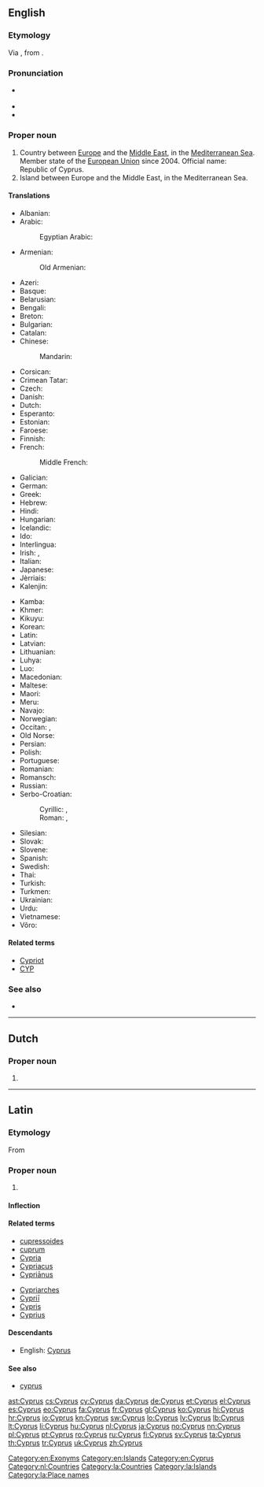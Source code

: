 {{also|cyprus}}
==English==
{{wikipedia}}

===Etymology===
Via {{etyl|la|en}} {{term|Cyprus|lang=la}}, from {{etyl|grc|en}} {{term|Κύπρος||sc=polytonic|tr=Kupros|lang=grc}}.

===Pronunciation===
* {{a|RP|US}} {{IPA|/ˈsaɪ.pɹəs/}}
* {{audio|en-us-Cyprus.ogg|Audio (US)}}
* {{homophones|lang=en|cypress}}

===Proper noun===
{{en-proper noun}}

# Country between [[Europe]] and the [[Middle East]], in the [[Mediterranean Sea]]. Member state of the [[European Union]] since 2004. Official name: Republic of Cyprus.
# Island between Europe and the Middle East, in the Mediterranean Sea.

====Translations====
{{trans-top|country}}
* Albanian: {{t|sq|Qipro}}
* Arabic: {{t|ar|قبرص|f|tr=qúbruS}}
*: Egyptian Arabic: {{t|arz|قبرص|f|tr=ʔubruṣ|sc=Arab}}
* Armenian: {{t|hy|Կիպրոս|tr=Kipros}}
*: Old Armenian: {{t|xcl|Կիպրոս|tr=Kipros|sc=Armn}}
* Azeri: {{t|az|Kipr}}
* Basque: {{t+|eu|Zipre}}
* Belarusian: {{t|be|Кіпр|m|tr=Kipr}}
* Bengali: {{t|bn|সাইপ্রাস}}
* Breton: {{t|br|Kiprenez}}
* Bulgarian: {{t+|bg|Кипър|m|tr=Kípǎr}}
* Catalan: {{t+|ca|Xipre}}
* Chinese:
*: Mandarin: {{t+|cmn|塞浦路斯|tr=Sāipǔlùsī|sc=Hani}}
* Corsican: {{t|co|Cipru}}
* Crimean Tatar: {{t|crh|Qıbrız}}
* Czech: {{t+|cs|Kypr|m}}
* Danish: {{t+|da|Cypern}}
* Dutch: {{t+|nl|Cyprus}}
* Esperanto: {{t+|eo|Kipro}}
* Estonian: {{t+|et|Küpros}}
* Faroese: {{t|fo|Kýpros|n}}
* Finnish: {{t+|fi|Kypros}}
* French: {{t+|fr|Chypre|f}}
*: Middle French: {{t|frm|Cyppre}}
* Galician: {{t+|gl|Chipre|m}}
* German: {{t+|de|Zypern|n}}
* Greek: {{t+|el|Κύπρος|f|tr=Kýpros}}
* Hebrew: {{t|he|קפריסין|tr=qafrisyn}}
* Hindi: {{t+|hi|साइप्रस|tr=sā'ipras}}
* Hungarian: {{t+|hu|Ciprus}}
* Icelandic: {{t+|is|Kýpur|f|n}}
* Ido: {{t+|io|Chipro}}
* Interlingua: {{t|ia|Cypro}}
* Irish: {{t|ga|Cipir|f|alt=An Chipir}}, {{t|ga|Poblacht na Cipire|f}}
* Italian: {{t+|it|Cipro}}
* Japanese: {{t+|ja|キプロス|tr=Kipurosu}}
* Jèrriais: {{t|roa-jer|Chypre|f}}
* Kalenjin: {{t|kln|Saipras}}
{{trans-mid}}
* Kamba: {{t|kam|Saipras}}
* Khmer: {{t|km|ស៊ីប|tr=sib|sc=Khmr}}
* Kikuyu: {{t|ki|Saipras}}
* Korean: {{t+|ko|키프로스|tr=Kipeuroseu|sc=Hang}}
* Latin: {{t|la|Cyprus}}
* Latvian: {{t|lv|Kipra|f}}
* Lithuanian: {{t+|lt|Kipras}}
* Luhya: {{t|luy|Saipras}}
* Luo: {{t|luo|Saipras}}
* Macedonian: {{t|mk|Кипар|m|tr=Kípar}}
* Maltese: {{t|mt|Ċipru}}
* Maori: {{t|mi|Haipara}}
* Meru: {{t|mer|Saipras}}
* Navajo: {{t|nv|Béésh Łichíiʼii bikéyah}}
* Norwegian: {{t+|no|Kypros}}
* Occitan: {{t+|oc|Chipre|f}}, {{t+|oc|Cipre|f}}
* Old Norse: {{t|non|Kípr|f}}
* Persian: {{t+|fa|قبرس}}
* Polish: {{t+|pl|Cypr|m}}
* Portuguese: {{t+|pt|Chipre|m}}
* Romanian: {{t+|ro|Cipru|n}}
* Romansch: {{t|rm|Cipra|f}}
* Russian: {{t+|ru|Кипр|m|tr=Kipr}}
* Serbo-Croatian:
*: Cyrillic: {{t|sh|Кипар|m|sc=Cyrl}}, {{t|sh|Ципар|m|sc=Cyrl}} {{qualifier|Croatia}}
*: Roman: {{t|sh|Kipar|m}}, {{t|sh|Cipar|m}} {{qualifier|Croatia}}
* Silesian: {{t|szl|Cypr|m}}
* Slovak: {{t|sk|Cyprus|m}}
* Slovene: {{t|sl|Cíper|m}}
* Spanish: {{t+|es|Chipre|m}}
* Swedish: {{t+|sv|Cypern}}
* Thai: {{t+|th|ไซปรัส|tr=sai-bpràt}}
* Turkish: {{t+|tr|Kıbrıs}}
* Turkmen: {{t|tk|Kipr}}
* Ukrainian: {{t+|uk|Кіпр|m|tr=Kipr}}
* Urdu: {{t|ur|قبرص}}
* Vietnamese: {{t|vi|Síp}}
* Võro: {{t|vro|Küprüs}}
{{trans-bottom}}

====Related terms====
* [[Cypriot]]
* [[CYP]]

===See also===
* {{list:countries of Europe/en}}

[[Category:en:Exonyms]]
[[Category:en:Islands]]
[[Category:en:Cyprus]]

----

==Dutch==

===Proper noun===
{{nl-proper noun|n}}

# {{l|en|Cyprus}}

[[Category:nl:Countries]]

----

==Latin==

===Etymology===
From {{etyl|grc|la}} {{term|Κύπρος|tr=Kupros|lang=grc|sc=polytonic}}

===Proper noun===
{{la-proper noun|Cyprus|Cypri|Cyprī|m|second}}

# {{l|en|Cyprus}}

====Inflection====
{{la-decl-2nd-loc|num=sg|Cypr}}

====Related terms====
{{top2}}
* [[cupressoides]]
* [[cuprum]]
* [[Cypria]]
* [[Cypriacus]]
* [[Cyprianus|Cypriānus]]
{{mid2}}
* [[Cypriarches]]
* [[Cyprii|Cypriī]]
* [[Cypris]]
* [[Cyprius]]
{{bottom}}

====Descendants====
* English: [[#English|Cyprus]]

====See also====
* [[cyprus#Latin|cyprus]]

[[Category:la:Countries]]
[[Category:la:Islands]]
[[Category:la:Place names]]

[[ast:Cyprus]]
[[cs:Cyprus]]
[[cy:Cyprus]]
[[da:Cyprus]]
[[de:Cyprus]]
[[et:Cyprus]]
[[el:Cyprus]]
[[es:Cyprus]]
[[eo:Cyprus]]
[[fa:Cyprus]]
[[fr:Cyprus]]
[[gl:Cyprus]]
[[ko:Cyprus]]
[[hi:Cyprus]]
[[hr:Cyprus]]
[[io:Cyprus]]
[[kn:Cyprus]]
[[sw:Cyprus]]
[[lo:Cyprus]]
[[lv:Cyprus]]
[[lb:Cyprus]]
[[lt:Cyprus]]
[[li:Cyprus]]
[[hu:Cyprus]]
[[nl:Cyprus]]
[[ja:Cyprus]]
[[no:Cyprus]]
[[nn:Cyprus]]
[[pl:Cyprus]]
[[pt:Cyprus]]
[[ro:Cyprus]]
[[ru:Cyprus]]
[[fi:Cyprus]]
[[sv:Cyprus]]
[[ta:Cyprus]]
[[th:Cyprus]]
[[tr:Cyprus]]
[[uk:Cyprus]]
[[zh:Cyprus]]